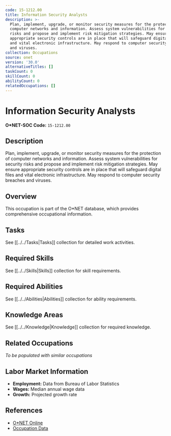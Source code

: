 ```yaml
---
code: 15-1212.00
title: Information Security Analysts
description: >-
  Plan, implement, upgrade, or monitor security measures for the protection of
  computer networks and information. Assess system vulnerabilities for security
  risks and propose and implement risk mitigation strategies. May ensure
  appropriate security controls are in place that will safeguard digital files
  and vital electronic infrastructure. May respond to computer security breaches
  and viruses.
collection: Occupations
source: onet
version: '30.0'
alternativeTitles: []
taskCount: 0
skillCount: 0
abilityCount: 0
relatedOccupations: []
---
```

# Information Security Analysts

**O*NET-SOC Code:** `15-1212.00`

## Description

Plan, implement, upgrade, or monitor security measures for the protection of computer networks and information. Assess system vulnerabilities for security risks and propose and implement risk mitigation strategies. May ensure appropriate security controls are in place that will safeguard digital files and vital electronic infrastructure. May respond to computer security breaches and viruses.

## Overview

This occupation is part of the O*NET database, which provides comprehensive occupational information.

## Tasks

See [[../../Tasks|Tasks]] collection for detailed work activities.

## Required Skills

See [[../../Skills|Skills]] collection for skill requirements.

## Required Abilities

See [[../../Abilities|Abilities]] collection for ability requirements.

## Knowledge Areas

See [[../../Knowledge|Knowledge]] collection for required knowledge.

## Related Occupations

*To be populated with similar occupations*

## Labor Market Information

- **Employment:** Data from Bureau of Labor Statistics
- **Wages:** Median annual wage data
- **Growth:** Projected growth rate

## References

- [O*NET Online](https://www.onetonline.org/link/summary/15-1212.00)
- [Occupation Data](https://www.onetcenter.org/)

